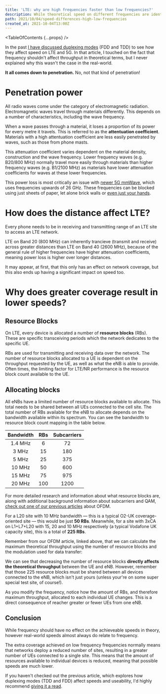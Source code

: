 ```yaml
---
title: 'LTE: why are high frequencies faster than low frequencies?'
description: While theoretical speed on different frequencies are identical on LTE, this is very rarely the case in the real world. Why is that?
path: 2021/10/04/speed-differences-high-low-frequencies
created_at: 2021-10-04T13:00Z
---
```



<TableOfContents {...props} />

In the past [I have discussed duplexing modes](/blog/2021/07/24/lte-bands-and-duplex-modes) (FDD and TDD) to see how they affect speed on LTE and
5G. In that article, I touched on the fact that frequency shouldn't affect throughput in theoretical terms, but I never explained why this wasn't
the case in the real-world.

**It all comes down to penetration.** No, not that kind of penetration!

# Penetration power

All radio waves come under the category of electromagnetic radiation. Electromagnetic waves travel through materials differently. This depends on
a number of characteristics, including the wave frequency.

When a wave passes through a material, it loses a proportion of its power for every metre it travels. This is referred to as the **attentuation
coefficient**. Materials with a high attentuation coefficient are less easily penetrated by waves, such as those from phone masts.

This attenuation coefficient varies dependent on the material density, construction and the wave frequency. Lower frequency waves (e.g. B20/800
MHz) normally travel more easily through materials than higher frequency waves (e.g. B1/2100 MHz) as materials have lower attenuation
coefficients for waves at these lower frequencies.

This power loss is most critically an issue with [newer 5G mmWave](https://www.androidauthority.com/what-is-5g-mmwave-933631/), which uses
frequencies upwards of 26 GHz. These frequencies can be blocked using just sheets of paper, let alone brick walls or
[even just your hands](https://www.eetimes.com/mwc-are-your-5-fingers-blocking-your-5g/).

<SineWaveDampeningSimulator />

# How does the distance affect LTE?

Every phone needs to be in receiving and transmitting range of an LTE site to access an LTE network.

LTE on Band 20 (800 MHz) can inherently trancieve (transmit and receive) across greater distances than LTE on Band 40 (2600 MHz), because of the
general rule of higher frequencies have higher attenuation coefficients, meaning power loss is higher over longer distances.

It may appear, at first, that this only has an effect on network coverage, but this also ends up having a significant impact on speed too.

# Why does greater coverage result in lower speeds?

## Resource Blocks

On LTE, every device is allocated a number of **resource blocks** (RBs). These are specific transceiving periods which the network dedicates to
the specific <Tooltip text="user equipment">UE</Tooltip>.

RBs are used for transmitting and receiving data over the network. The number of resource blocks allocated to a UE is dependent on the throughput
requested by the UE, as well as what the <Tooltip text="eNodeB">eNB</Tooltip> is able to provide. Often times, the limiting factor for LTE/NR
performance is the resource block count available to the UE.

## Allocating blocks

All <Tooltip text="eNodeB">eNB</Tooltip>s have a limited number of resource blocks available to allocate. This total needs to be shared between
all UEs connected to the cell site. The total number of RBs available for the eNB to allocate depends on the bandwidth available within its
spectrum. You can see the bandwidth to resource block count mapping in the table below.

<div class="narrow">

| Bandwidth | RBs | Subcarriers |
| :-------: | :-: | :---------: |
|  1.4 MHz  |  6  |     72      |
|   3 MHz   | 15  |     180     |
|   5 MHz   | 25  |     375     |
|  10 MHz   | 50  |     600     |
|  15 MHz   | 75  |     975     |
|  20 MHz   | 100 |    1200     |

</div>

<FactBox title="Previous article">

For more detailed research and information about what resource blocks are, along with additional background information about subcarriers and
QAM, [check out one of our previous articles](/blog/2021/08/21/ofdm-subcarriers-rb-in-4g-lte-and-5g) about <!--
--><Tooltip text="orthogonal frequency division multiplexing">OFDM</Tooltip>.

</FactBox>

For a <Tooltip text="LTE band 20">L20</Tooltip> site with 10 MHz bandwidth &mdash; this is a typical O2-UK coverage-oriented site &mdash; this
would be just **50 RBs**. Meanwhile, for a site with 3xCA on L1+L7+L20 with 15, 20 and 10 MHz respectively (a typical Vodafone UK capacity site),
this is a total of **225 RBs**.

Remember from our OFDM article, linked above, that we can calculate the maximum theoretical throughput using the number of resource blocks and
the modulation used for data transfer:

<figure role="group">
  <MathBlock
    title="Max throughput calculation"
    math="\text{subcarrier count} = \text{RB count} \times 12\\\text{max throughput (bps)} = 15000 \times \text{subcarrier count} \times \text{bits per symbol}"
  />
  <MathBlock
    color="neutral"
    title="Example"
    footer="45 MHz (225 resource blocks) at 256 QAM"
    math="\text{subcarrier count} = 225 \times 12 = 2700\\2700 \times 15000 \times 8 = 324\space\text{Mbps}"
  />
</figure>

We can see that decreasing the number of resource blocks **directly affects the theoretical throughput** between the UE and eNB. However,
remember that those 225 resource blocks must be shared between all devices connected to the eNB, which isn't just yours (unless your're on some
super special test site, of course!).

<CoverageResourceBlocksDiagram />

As you modify the frequency, notice how the amount of RBs, and therefore maximum throughput, allocated to each individual UE changes. This is a
direct consequence of reacher greater or fewer UEs from one eNB.

## Conclusion

While frequency should have no effect on the achieveable speeds in theory, however real-world speeds almost always do relate to frequency.

The extra coverage achieved on low frequency frequencies normally means that networks deploy a reduced number of sites, resulting in a greater
number of UEs connected to a single site. This means that the amount of resources available to individual devices is reduced, meaning that
possible speeds are much lower.

If you haven't checked out the previous article, which explores how duplexing modes (TDD and FDD) affect speeds and useability, I'd highly
recommend [giving it a read](/blog/2021/07/24/lte-bands-and-duplex-modes).
